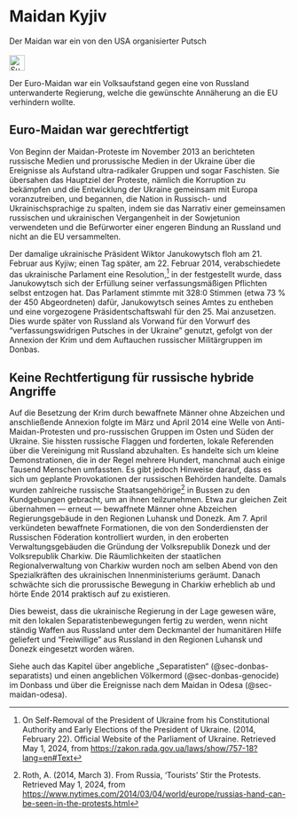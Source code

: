 # Maidan Kyjiv {#sec-maidan-kyiv}

::: {.callout-caution title="Mythos"}
Der Maidan war ein von den USA organisierter Putsch
[<br></br>![Suche nach Stichwort in EUvsDisinfo](../all_common_img/EUvsDisinfo_400x240.jpg){height=2em}](https://euvsdisinfo.eu/disinformation-cases/?text=maidan%20ukraine%20(kyiv%7Ckiev)&sort=relevance)
:::

::: {.callout-tip title="Wahrheit"}
Der Euro-Maidan war ein Volksaufstand gegen eine von Russland unterwanderte Regierung, welche die gewünschte Annäherung an die EU verhindern wollte.  
:::


## Euro-Maidan war gerechtfertigt

Von Beginn der Maidan-Proteste im November 2013 an berichteten russische Medien und prorussische Medien in der Ukraine über die Ereignisse als Aufstand ultra-radikaler Gruppen und sogar Faschisten. Sie übersahen das Hauptziel der Proteste, nämlich die Korruption zu bekämpfen und die Entwicklung der Ukraine gemeinsam mit Europa voranzutreiben, und begannen, die Nation in Russisch- und Ukrainischsprachige zu spalten, indem sie das Narrativ einer gemeinsamen russischen und ukrainischen Vergangenheit in der Sowjetunion verwendeten und die Befürworter einer engeren Bindung an Russland und nicht an die EU versammelten. 

Der damalige ukrainische Präsident Wiktor Janukowytsch floh am 21\. Februar aus Kyjiw; einen Tag später, am 22\. Februar 2014, verabschiedete das ukrainische Parlament eine Resolution,[^maidan-kyiv.de-1] in der festgestellt wurde, dass Janukowytsch sich der Erfüllung seiner verfassungsmäßigen Pflichten selbst entzogen hat. Das Parlament stimmte mit 328:0 Stimmen (etwa 73 % der 450 Abgeordneten) dafür, Janukowytsch seines Amtes zu entheben und eine vorgezogene Präsidentschaftswahl für den 25\. Mai anzusetzen. Dies wurde später von Russland als Vorwand für den Vorwurf des “verfassungswidrigen Putsches in der Ukraine” genutzt, gefolgt von der Annexion der Krim und dem Auftauchen russischer Militärgruppen im Donbas.

## Keine Rechtfertigung für russische hybride Angriffe 

Auf die Besetzung der Krim durch bewaffnete Männer ohne Abzeichen und anschließende Annexion folgte im März und April 2014 eine Welle von Anti-Maidan-Protesten und pro-russischen Gruppen im Osten und Süden der Ukraine. Sie hissten russische Flaggen und forderten, lokale Referenden über die Vereinigung mit Russland abzuhalten. Es handelte sich um kleine Demonstrationen, die in der Regel mehrere Hundert, manchmal auch einige Tausend Menschen umfassten. 
Es gibt jedoch Hinweise darauf, dass es sich um geplante Provokationen der russischen Behörden handelte. Damals wurden zahlreiche russische Staatsangehörige[^maidan-kyiv.de-2] in Bussen zu den Kundgebungen gebracht, um an ihnen teilzunehmen. Etwa zur gleichen Zeit übernahmen — erneut — bewaffnete Männer ohne Abzeichen Regierungsgebäude in den Regionen Luhansk und Donezk. Am 7\. April verkündeten bewaffnete Formationen, die von den Sonderdiensten der Russischen Föderation kontrolliert wurden, in den eroberten Verwaltungsgebäuden die Gründung der Volksrepublik Donezk und der Volksrepublik Charkiw. Die Räumlichkeiten der staatlichen Regionalverwaltung von Charkiw wurden noch am selben Abend von den Spezialkräften des ukrainischen Innenministeriums geräumt. Danach schwächte sich die prorussische Bewegung in Charkiw erheblich ab und hörte Ende 2014 praktisch auf zu existieren. 

Dies beweist, dass die ukrainische Regierung in der Lage gewesen wäre, mit den lokalen Separatistenbewegungen fertig zu werden, wenn nicht ständig Waffen aus Russland unter dem Deckmantel der humanitären Hilfe geliefert und “Freiwillige” aus Russland in den Regionen Luhansk und Donezk eingesetzt worden wären.

Siehe auch das Kapitel über angebliche „Separatisten“ (@sec-donbas-separatists) und einen angeblichen Völkermord (@sec-donbas-genocide) im Donbass und über die Ereignisse nach dem Maidan in Odesa (@sec-maidan-odesa).


[^maidan-kyiv.de-1]:  On Self-Removal of the President of Ukraine from his Constitutional Authority and Early Elections of the President of Ukraine. (2014, February 22). Official Website of the Parliament of Ukraine. Retrieved May 1, 2024, from [https://zakon.rada.gov.ua/laws/show/757-18?lang=en\#Text](https://zakon.rada.gov.ua/laws/show/757-18?lang=en\#Text)

[^maidan-kyiv.de-2]:  Roth, A. (2014, March 3). From Russia, ‘Tourists’ Stir the Protests. Retrieved May 1, 2024, from [https://www.nytimes.com/2014/03/04/world/europe/russias-hand-can-be-seen-in-the-protests.html](https://www.nytimes.com/2014/03/04/world/europe/russias-hand-can-be-seen-in-the-protests.html) 

